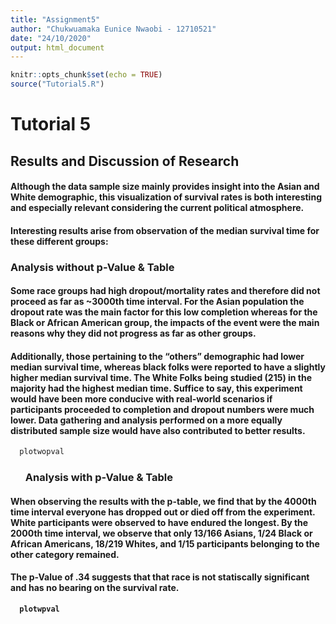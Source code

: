 ---
title: "Assignment5"
author: "Chukwuamaka Eunice Nwaobi - 12710521"
date: "24/10/2020"
output: html_document
---

```{r setup, include=FALSE}
knitr::opts_chunk$set(echo = TRUE)
source("Tutorial5.R")
```

# Tutorial 5

## Results and Discussion of Research

#### Although the data sample size mainly provides insight into the Asian and White demographic, this visualization of survival rates is both interesting and especially relevant considering the current political atmosphere. 
#### Interesting results arise from observation of the median survival time for these different groups:


### Analysis without p-Value & Table

#### Some race groups had high dropout/mortality rates and therefore did not proceed as far as ~3000th time interval. For the Asian population the dropout rate was the main factor for this low completion whereas for the Black or African American group, the impacts of the event were the main reasons why they did not progress as far as other groups. 
#### Additionally, those pertaining to the "others" demographic had lower median survival time, whereas black folks were reported to have a slightly higher median survival time. The White Folks being studied (215) in the majority had the highest median time. Suffice to say, this experiment would have been more conducive with real-world scenarios if participants proceeded to completion and dropout numbers were much lower. Data gathering and analysis performed on a more equally distributed sample size would have also contributed to better results.

```{r plotwopval, echo=FALSE}
  plotwopval
```

<b><ul>
### Analysis with p-Value & Table
</ul><b>

#### When observing the results with the p-table, we find that by the 4000th time interval everyone has dropped out or died off from the experiment. White participants were observed to have endured the longest. By the 2000th time interval, we observe that only 13/166 Asians, 1/24 Black or African Americans, 18/219 Whites, and 1/15 participants belonging to the other category remained.
#### The p-Value of .34 suggests that that race is not statiscally significant and has no bearing on the survival rate. 

```{r plotwpval, echo=FALSE}
  plotwpval
```